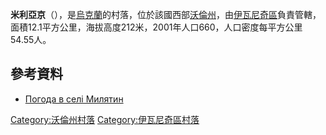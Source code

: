 {{coord|50|33|2|N|24|32|13|E|scale:30000|display=title}}

'''米利亞京'''（{{lang-uk|Милятин}}），是[[烏克蘭|烏克蘭]]的村落，位於該國西部[[沃倫州|沃倫州]]，由[[伊瓦尼奇區|伊瓦尼奇區]]負責管轄，面積12.1平方公里，海拔高度212米，2001年人口660，人口密度每平方公里54.55人。

==參考資料==
* [http://weather.in.ua/ua/volynskaja/15664 Погода в селі Милятин]

[[Category:沃倫州村落|Category:沃倫州村落]]
[[Category:伊瓦尼奇區村落|Category:伊瓦尼奇區村落]]


{{Volyn-geo-stub}}
